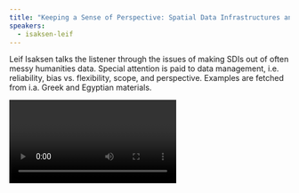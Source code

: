 ```yaml
---
title: "Keeping a Sense of Perspective: Spatial Data Infrastructures and the Humanities"
speakers:
  - isaksen-leif
---
```

Leif Isaksen talks the listener through the issues of making SDIs out of often messy humanities data. Special attention is paid to data management, i.e. reliability, bias vs. flexibility, scope, and perspective. Examples are fetched from i.a. Greek and Egyptian materials.

<Video provider="youtube" id="LmNVQwaxfNc">
  Presentation by Leif Isaksen
</Video>

